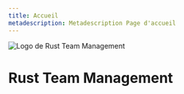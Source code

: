 ```yaml
---
title: Accueil
metadescription: Metadescription Page d'accueil
---
```


<div className="text-center">
  <Image
    src="/assets/rust-team-management-logo-full-body.svg"
    className="m-auto"
    height={69}
    width={226}
    alt="Logo de Rust Team Management"
    priority
  />
  <h1 className="my-2">Rust Team Management</h1>
  <InviteTheBotButton />
</div>
